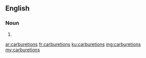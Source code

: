 ==English==

===Noun===
{{head|en}}

# {{plural of|carburetion}}

[[ar:carburetions]]
[[fr:carburetions]]
[[ku:carburetions]]
[[mg:carburetions]]
[[my:carburetions]]